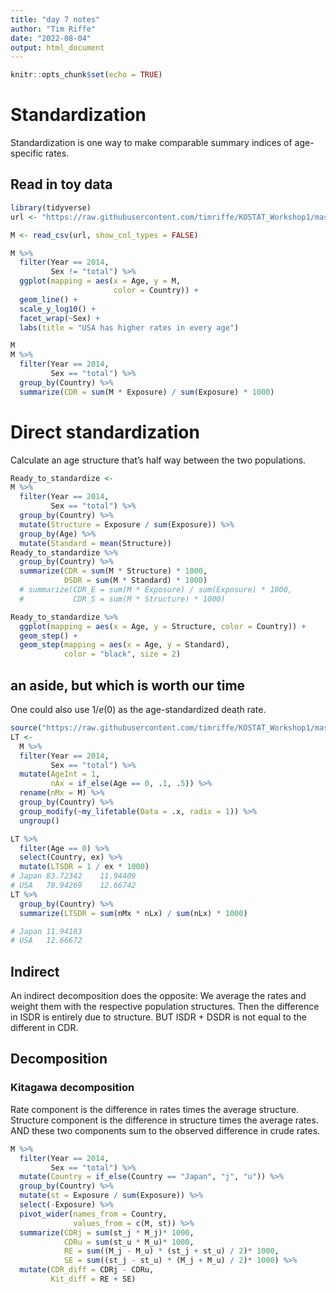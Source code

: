 ```yaml
---
title: "day 7 notes"
author: "Tim Riffe"
date: "2022-08-04"
output: html_document
---
```


```r
knitr::opts_chunk$set(echo = TRUE)
```

# Standardization

Standardization is one way to make comparable summary indices of age-specific rates.


## Read in toy data
```r
library(tidyverse)
url <- "https://raw.githubusercontent.com/timriffe/KOSTAT_Workshop1/master/Data/Decomp_inputs.csv"

M <- read_csv(url, show_col_types = FALSE) 

M %>% 
  filter(Year == 2014,
         Sex != "total") %>% 
  ggplot(mapping = aes(x = Age, y = M, 
                       color = Country)) +
  geom_line() +
  scale_y_log10() +
  facet_wrap(~Sex) +
  labs(title = "USA has higher rates in every age")
```

```r
M
M %>% 
  filter(Year == 2014,
         Sex == "total") %>% 
  group_by(Country) %>% 
  summarize(CDR = sum(M * Exposure) / sum(Exposure) * 1000)
```
# Direct standardization

Calculate an age structure that's half way between the two populations.
```r
Ready_to_standardize <-
M %>% 
  filter(Year == 2014,
         Sex == "total") %>% 
  group_by(Country) %>% 
  mutate(Structure = Exposure / sum(Exposure)) %>% 
  group_by(Age) %>% 
  mutate(Standard = mean(Structure)) 
Ready_to_standardize %>% 
  group_by(Country) %>% 
  summarize(CDR = sum(M * Structure) * 1000,
            DSDR = sum(M * Standard) * 1000)
  # summarize(CDR_E = sum(M * Exposure) / sum(Exposure) * 1000,
  #           CDR_S = sum(M * Structure) * 1000)
```

```r
Ready_to_standardize %>% 
  ggplot(mapping = aes(x = Age, y = Structure, color = Country)) +
  geom_step() +
  geom_step(mapping = aes(x = Age, y = Standard),
            color = "black", size = 2)
```

## an aside, but which is worth our time

One could also use $1/e(0)$ as the age-standardized death rate.

```r
source("https://raw.githubusercontent.com/timriffe/KOSTAT_Workshop1/master/04_lifetable_functions.R")
LT <-
  M %>% 
  filter(Year == 2014,
         Sex == "total") %>% 
  mutate(AgeInt = 1,
         nAx = if_else(Age == 0, .1, .5)) %>% 
  rename(nMx = M) %>% 
  group_by(Country) %>% 
  group_modify(~my_lifetable(Data = .x, radix = 1)) %>% 
  ungroup()

LT %>% 
  filter(Age == 0) %>% 
  select(Country, ex) %>% 
  mutate(LTSDR = 1 / ex * 1000)
# Japan	83.72342	11.94409		
# USA	78.94269	12.66742	
LT %>% 
  group_by(Country) %>% 
  summarize(LTSDR = sum(nMx * nLx) / sum(nLx) * 1000)

# Japan	11.94183			
# USA	12.66672	
```

## Indirect

An indirect decomposition does the opposite: We average the rates and weight them with the respective population structures. Then the difference in ISDR is entirely due to structure. BUT ISDR + DSDR is not equal to the different in CDR.

## Decomposition

### Kitagawa decomposition

Rate component is the difference in rates times the average structure.
Structure component is the difference in structure times the average rates.
AND these two components sum to the observed difference in crude rates.
```r
M %>% 
  filter(Year == 2014,
         Sex == "total") %>% 
  mutate(Country = if_else(Country == "Japan", "j", "u")) %>% 
  group_by(Country) %>% 
  mutate(st = Exposure / sum(Exposure)) %>% 
  select(-Exposure) %>% 
  pivot_wider(names_from = Country,
              values_from = c(M, st)) %>% 
  summarize(CDRj = sum(st_j * M_j)* 1000,
            CDRu = sum(st_u * M_u)* 1000,
            RE = sum((M_j - M_u) * (st_j + st_u) / 2)* 1000,
            SE = sum((st_j - st_u) * (M_j + M_u) / 2)* 1000) %>% 
  mutate(CDR_diff = CDRj - CDRu,
         Kit_diff = RE + SE)
```







